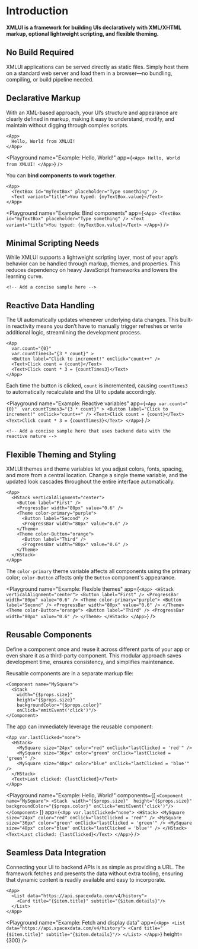 
# Introduction

**XMLUI is a framework for building UIs declaratively with XML/XHTML markup, optional lightweight scripting, and flexible theming.**

## No Build Required

<Callout type="info" emoji="💡">
XMLUI applications can be served directly as static files. Simply host them on a standard web server and load them in a browser—no bundling, compiling, or build pipeline needed.
</Callout>

## Declarative Markup

<Callout type="info" emoji="💡">
With an XML-based approach, your UI’s structure and appearance are clearly defined in markup, making it easy to understand, modify, and maintain without digging through complex scripts.
</Callout>

```ueml copy
<App>
  Hello, World from XMLUI!
</App>
```

<Playground
  name="Example: Hello, World!"
  app={`
    <App>
      Hello, World from XMLUI!
    </App>
  `}
/>

You can **bind components to work together**.

```ueml copy /myTextBox/ /myTextBox.value/
<App>
  <TextBox id="myTextBox" placeholder="Type something" />
  <Text variant="title">You typed: {myTextBox.value}</Text>
</App>
```

<Playground
  name="Example: Bind components"
  app={`
    <App>
      <TextBox id="myTextBox" placeholder="Type something" />
      <Text variant="title">You typed: {myTextBox.value}</Text>
    </App>
  `}
/>

## Minimal Scripting Needs

<Callout type="info" emoji="💡">
  While XMLUI supports a lightweight scripting layer, most of your app’s behavior can be handled through markup, themes, and properties. This reduces dependency on heavy JavaScript frameworks and lowers the learning curve.
</Callout>

```ueml copy
<!-- Add a concise sample here -->
```

## Reactive Data Handling

<Callout type="info" emoji="💡">
  The UI automatically updates whenever underlying data changes. This built-in reactivity means you don’t have to manually trigger refreshes or write additional logic, streamlining the development process.
</Callout>

```ueml copy /countTimes3="{3 * count}"/ /countTimes3/
<App
  var.count="{0}" 
  var.countTimes3="{3 * count}" >
  <Button label="Click to increment!" onClick="count++" />
  <Text>Click count = {count}</Text>
  <Text>Click count * 3 = {countTimes3}</Text>
</App>
```

Each time the button is clicked, `count` is incremented, causing `countTimes3` to automatically recalculate and the UI to update accordingly.

<Playground
  name="Example: Reactive variables"
  app={`
    <App
      var.count="{0}" 
      var.countTimes3="{3 * count}" >
      <Button
        label="Click to increment!"
        onClick="count++" />
      <Text>Click count = {count}</Text>
      <Text>Click count * 3 = {countTimes3}</Text>
    </App>
  `}
/>

```ueml copy
<!-- Add a concise sample here that uses backend data with the reactive nature -->
```

## Flexible Theming and Styling

<Callout type="info" emoji="💡">
  XMLUI themes and theme variables let you adjust colors, fonts, spacing, and more from a central location. Change a single theme variable, and the updated look cascades throughout the entire interface automatically.
</Callout>

```ueml copy {5, 9}
<App>
  <HStack verticalAlignment="center">
    <Button label="First" />
    <ProgressBar width="80px" value="0.6" />
    <Theme color-primary="purple">
      <Button label="Second" />
      <ProgressBar width="80px" value="0.6" />
    </Theme>
    <Theme color-Button="orange">
      <Button label="Third" />
      <ProgressBar width="80px" value="0.6" />
    </Theme>
  </HStack>
</App>
```

The `color-primary` theme variable affects all components using the primary color; `color-Button` affects only the `Button` component's appearance.

<Playground
  name="Example: Flexible themes"
  app={`
    <App>
      <HStack verticalAlignment="center">
        <Button label="First" />
        <ProgressBar width="80px" value="0.6" />
        <Theme color-primary="purple">
          <Button label="Second" />
          <ProgressBar width="80px" value="0.6" />
        </Theme>
        <Theme color-Button="orange">
          <Button label="Third" />
          <ProgressBar width="80px" value="0.6" />
        </Theme>
      </HStack>
    </App>
  `}
/>

## Reusable Components

<Callout type="info" emoji="💡">
  Define a component once and reuse it across different parts of your app or even share it as a third-party component. This modular approach saves development time, ensures consistency, and simplifies maintenance.
</Callout>

Reusable components are in a separate markup file:

```ueml copy filename="components/MySquare.xmlui" /MySquare/
<Component name="MySquare">
  <Stack 
    width="{$props.size}" 
    height="{$props.size}"
    backgroundColor="{$props.color}"
    onClick="emitEvent('click')"/>
</Component>
```

The app can immediately leverage the reusable component:

```ueml copy filename="Main.xmlui" /MySquare/
<App var.lastClicked="none">
  <HStack>
    <MySquare size="24px" color="red" onClick="lastClicked = 'red'" />
    <MySquare size="36px" color="green" onClick="lastClicked = 'green'" />
    <MySquare size="48px" color="blue" onClick="lastClicked = 'blue'" />
  </HStack>
  <Text>Last clicked: {lastClicked}</Text>
</App>
```

<Playground
  name="Example: Hello, World!"
  components={[
    `
      <Component name="MySquare">
        <Stack 
          width="{$props.size}" 
          height="{$props.size}"
          backgroundColor="{$props.color}"
          onClick="emitEvent('click')"/>
      </Component>
    `
  ]}
  app={`
    <App var.lastClicked="none">
      <HStack>
        <MySquare size="24px" color="red" onClick="lastClicked = 'red'" />
        <MySquare size="36px" color="green" onClick="lastClicked = 'green'" />
        <MySquare size="48px" color="blue" onClick="lastClicked = 'blue'" />
      </HStack>
      <Text>Last clicked: {lastClicked}</Text>
    </App>
  `}
/>

## Seamless Data Integration

<Callout type="info" emoji="💡">
  Connecting your UI to backend APIs is as simple as providing a URL. The framework fetches and presents the data without extra tooling, ensuring that dynamic content is readily available and easy to incorporate.
</Callout>

```ueml copy /data=/
<App>
  <List data="https://api.spacexdata.com/v4/history">
    <Card title="{$item.title}" subtitle="{$item.details}"/>
  </List>
</App>
```

<Playground
  name="Example: Fetch and display data"
  app={`
    <App>
      <List data="https://api.spacexdata.com/v4/history">
        <Card title="{$item.title}" subtitle="{$item.details}"/>
      </List>
    </App>
  `}
  height={300}
/>
